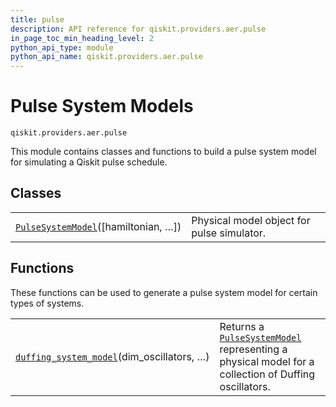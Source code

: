 ```yaml
---
title: pulse
description: API reference for qiskit.providers.aer.pulse
in_page_toc_min_heading_level: 2
python_api_type: module
python_api_name: qiskit.providers.aer.pulse
---
```


<span id="module-qiskit.providers.aer.pulse" />

<span id="aer-pulse" />

<span id="pulse-system-models-qiskit-providers-aer-pulse" />

# Pulse System Models

<span id="module-qiskit.providers.aer.pulse" />

`qiskit.providers.aer.pulse`

This module contains classes and functions to build a pulse system model for simulating a Qiskit pulse schedule.

## Classes

|                                                                                                                                    |                                            |
| ---------------------------------------------------------------------------------------------------------------------------------- | ------------------------------------------ |
| [`PulseSystemModel`](qiskit.providers.aer.pulse.PulseSystemModel "qiskit.providers.aer.pulse.PulseSystemModel")(\[hamiltonian, …]) | Physical model object for pulse simulator. |

## Functions

These functions can be used to generate a pulse system model for certain types of systems.

|                                                                                                                                                  |                                                                                                                                                                                                  |
| ------------------------------------------------------------------------------------------------------------------------------------------------ | ------------------------------------------------------------------------------------------------------------------------------------------------------------------------------------------------ |
| [`duffing_system_model`](qiskit.providers.aer.pulse.duffing_system_model "qiskit.providers.aer.pulse.duffing_system_model")(dim\_oscillators, …) | Returns a [`PulseSystemModel`](qiskit.providers.aer.pulse.PulseSystemModel "qiskit.providers.aer.pulse.PulseSystemModel") representing a physical model for a collection of Duffing oscillators. |

